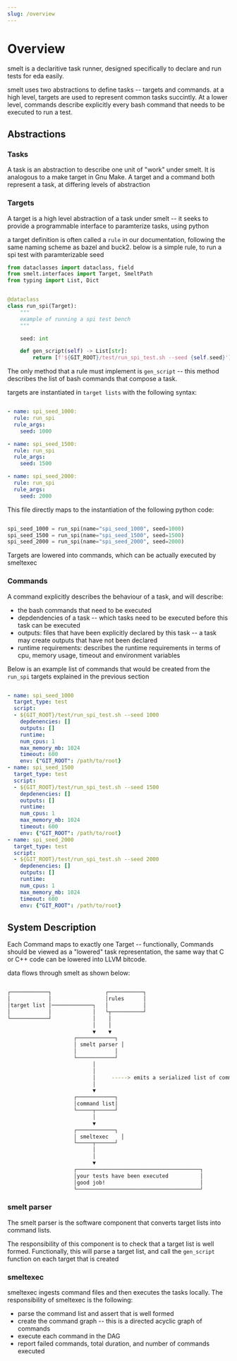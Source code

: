 ```yaml
---
slug: /overview
---
```


# Overview

smelt is a declaritive task runner, designed specifically to declare and run tests for eda easily.

smelt uses two abstractions to define tasks -- targets and commands. at a high level, targets are used to represent common tasks succintly. At a lower level, commands describe explicitly every bash command that needs to be executed to run a test.

## Abstractions

### Tasks

A task is an abstraction to describe one unit of "work" under smelt. It is
analogous to a make target in Gnu Make. A target and a command both represent a
task, at differing levels of abstraction

### Targets

A target is a high level abstraction of a task under smelt -- it seeks to provide
a programmable interface to paramterize tasks, using python

a target definition is often called a `rule` in our documentation, following the
same naming scheme as bazel and buck2. below is a simple rule, to run a spi test
with paramterizable seed

```python
from dataclasses import dataclass, field
from smelt.interfaces import Target, SmeltPath
from typing import List, Dict


@dataclass
class run_spi(Target):
    """
    example of running a spi test bench
    """

    seed: int

    def gen_script(self) -> List[str]:
        return [f'${GIT_ROOT}/test/run_spi_test.sh --seed {self.seed}']

```

The only method that a rule must implement is `gen_script` -- this method
describes the list of bash commands that compose a task.

targets are instantiated in `target lists` with the following syntax:

```yaml

- name: spi_seed_1000:
  rule: run_spi
  rule_args:
    seed: 1000

- name: spi_seed_1500:
  rule: run_spi
  rule_args:
    seed: 1500

- name: spi_seed_2000:
  rule: run_spi
  rule_args:
    seed: 2000

```

This file directly maps to the instantiation of the following python code:

```python

spi_seed_1000 = run_spi(name="spi_seed_1000", seed=1000)
spi_seed_1500 = run_spi(name="spi_seed_1500", seed=1500)
spi_seed_2000 = run_spi(name="spi_seed_2000", seed=2000)

```

Targets are lowered into commands, which can be actually executed by smeltexec

### Commands

A command explicitly describes the behaviour of a task, and will describe:

- the bash commands that need to be executed
- depdendencies of a task -- which tasks need to be executed before this task
  can be executed
- outputs: files that have been explicitly declared by this task -- a task may
  create outputs that have not been declared
- runtime requirements: describes the runtime requirements in terms of cpu,
  memory usage, timeout and environment variables

Below is an example list of commands that would be created from the `run_spi`
targets explained in the previous section

```yaml

- name: spi_seed_1000
  target_type: test
  script:
  - ${GIT_ROOT}/test/run_spi_test.sh --seed 1000
    depdenencies: []
    outputs: []
    runtime:
    num_cpus: 1
    max_memory_mb: 1024
    timeout: 600
    env: {"GIT_ROOT": /path/to/root}
- name: spi_seed_1500
  target_type: test
  script:
  - ${GIT_ROOT}/test/run_spi_test.sh --seed 1500
    depdenencies: []
    outputs: []
    runtime:
    num_cpus: 1
    max_memory_mb: 1024
    timeout: 600
    env: {"GIT_ROOT": /path/to/root}
- name: spi_seed_2000
  target_type: test
  script:
  - ${GIT_ROOT}/test/run_spi_test.sh --seed 2000
    depdenencies: []
    outputs: []
    runtime:
    num_cpus: 1
    max_memory_mb: 1024
    timeout: 600
    env: {"GIT_ROOT": /path/to/root}

```

## System Description

Each Command maps to exactly one Target -- functionally, Commands should be
viewed as a "lowered" task representation, the same way that C or C++ code can
be lowered into LLVM bitcode.

data flows through smelt as shown below:

```bash

┌────────────┐                 ┌───────────┐
│            │                 │rules      │
│target list │─────────────┐   │           │
│            │             │   └┬──────────┘
└────────────┘             │    │
                           │    │
                           ▼    ▼
                     ┌────────────┐
                     │ smelt parser │
                     │            │
                     └────────────┘
                           │
                           │
                           │     -----> emits a serialized list of commands
                           │
                           ▼
                     ┌────────────┐
                     │command list│
                     └─────┬──────┘
                           │
                           ▼
                     ┌────────────┐
                     │ smeltexec    │
                     └─────┬──────┘
                           │
                           │
                           ▼
                     ┌───────────────────────────────────────┐
                     │your tests have been executed          │
                     │good job!                              │
                     └───────────────────────────────────────┘

```

### smelt parser

The smelt parser is the software component that converts target lists into command
lists.

The responsibility of this component is to check that a target list is well
formed. Functionally, this will parse a target list, and call the `gen_script` function on each target that is created

### smeltexec

smeltexec ingests command files and then executes the tasks locally. The responsibility of smeltexec is the following:

- parse the command list and assert that is well formed
- create the command graph -- this is a directed acyclic graph of commands
- execute each command in the DAG
- report failed commands, total duration, and number of commands executed



